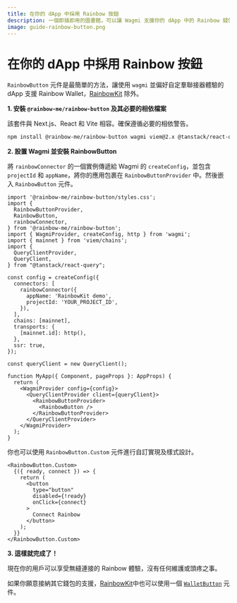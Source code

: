 ```yaml
---
title: 在你的 dApp 中採用 Rainbow 按鈕
description: 一個即插即用的圖書館，可以讓 Wagmi 支援你的 dApp 中的 Rainbow 錢包
image: guide-rainbow-button.png
---
```


# 在你的 dApp 中採用 Rainbow 按鈕

`RainbowButton` 元件是最簡單的方法，讓使用 `wagmi` 並偏好自定羣聯接器體驗的 dApp 支援 Rainbow Wallet，[RainbowKit](https://www.rainbowkit.com/docs/installation) 除外。

**1. 安裝 `@rainbow-me/rainbow-button` 及其必要的相依檔案**

該套件與 Next.js、React 和 Vite 相容。確保遵循必要的相依警告。

```bash
npm install @rainbow-me/rainbow-button wagmi viem@2.x @tanstack/react-query
```

**2. 設置 Wagmi 並安裝 RainbowButton**

將 `rainbowConnector` 的一個實例傳遞給 Wagmi 的 `createConfig`，並包含 `projectId` 和 `appName`，將你的應用包裹在 `RainbowButtonProvider` 中。然後嵌入 `RainbowButton` 元件。

```tsx
import '@rainbow-me/rainbow-button/styles.css';
import {
  RainbowButtonProvider,
  RainbowButton,
  rainbowConnector,
} from '@rainbow-me/rainbow-button';
import { WagmiProvider, createConfig, http } from 'wagmi';
import { mainnet } from 'viem/chains';
import {
  QueryClientProvider,
  QueryClient,
} from "@tanstack/react-query";

const config = createConfig({
  connectors: [
    rainbowConnector({
      appName: 'RainbowKit demo',
      projectId: 'YOUR_PROJECT_ID',
    }),
  ],
  chains: [mainnet],
  transports: {
    [mainnet.id]: http(),
  },
  ssr: true,
});

const queryClient = new QueryClient();

function MyApp({ Component, pageProps }: AppProps) {
  return (
    <WagmiProvider config={config}>
      <QueryClientProvider client={queryClient}>
        <RainbowButtonProvider>
          <RainbowButton />
        </RainbowButtonProvider>
      </QueryClientProvider>
    </WagmiProvider>
  );
}
```

你也可以使用 `RainbowButton.Custom` 元件進行自訂實現及樣式設計。

```tsx
<RainbowButton.Custom>
  {({ ready, connect }) => {
    return (
      <button
        type="button"
        disabled={!ready}
        onClick={connect}
      >
        Connect Rainbow
      </button>
    );
  }}
</RainbowButton.Custom>
```

**3. 這樣就完成了！**

現在你的用戶可以享受無縫連接的 Rainbow 體驗，沒有任何維護或頭疼之事。

如果你願意接納其它錢包的支援，[RainbowKit](https://www.rainbowkit.com/docs/installation)中也可以使用一個 [`WalletButton`](https://www.rainbowkit.com/docs/wallet-button) 元件。
